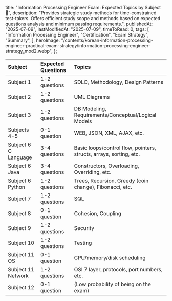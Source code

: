   title: "Information Processing Engineer Exam: Expected Topics by Subject 📝",
  description:
    "Provides strategic study methods for time-constrained test-takers. Offers efficient study scope and methods based on expected questions analysis and minimum passing requirements.",
  publishedAt: "2025-07-09",
  lastModifiedAt: "2025-07-09",
  timeToRead: 0,
  tags: [
    "Information Processing Engineer",
    "Certification",
    "Exam Strategy",
    "Summary",
  ],
  heroImage:
    "/contents/korean-information-processing-engineer-practical-exam-strategy/information-processing-engineer-strategy_mod2.webp",
};

| Subject              | Expected Questions | Topics                                                             |
| :------------------- | :----------------- | :----------------------------------------------------------------- |
| Subject 1            | 1-2 questions      | SDLC, Methodology, Design Patterns                                 |
| Subject 2            | 1-2 questions      | UML Diagrams                                                       |
| Subject 3            | 1-2 questions      | DB Modeling, Requirements/Conceptual/Logical Models                |
| Subjects 4-5         | 0-1 question       | WEB, JSON, XML, AJAX, etc.                                         |
| Subject 6 C Language | 3-4 questions      | Basic loops/control flow, pointers, structs, arrays, sorting, etc. |
| Subject 6 Java       | 3-4 questions      | Constructors, Overloading, Overriding, etc.                        |
| Subject 6 Python     | 1-2 questions      | Trees, Recursion, Greedy (coin change), Fibonacci, etc.            |
| Subject 7            | 1-2 questions      | SQL                                                                |
| Subject 8            | 0-1 question       | Cohesion, Coupling                                                 |
| Subject 9            | 1-2 questions      | Security                                                           |
| Subject 10           | 1-2 questions      | Testing                                                            |
| Subject 11 OS        | 0-1 question       | CPU/memory/disk scheduling                                         |
| Subject 11 Network   | 1-2 questions      | OSI 7 layer, protocols, port numbers, etc.                         |
| Subject 12           | 0-1 question       | (Low probability of being on the exam)                             |
